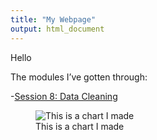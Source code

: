 ```yaml
---
title: "My Webpage"
output: html_document
---
```


Hello

The modules I've gotten through:

-[Session 8: Data Cleaning](./data_cleaning_session8.html)

![This is a chart I made](chart.png)